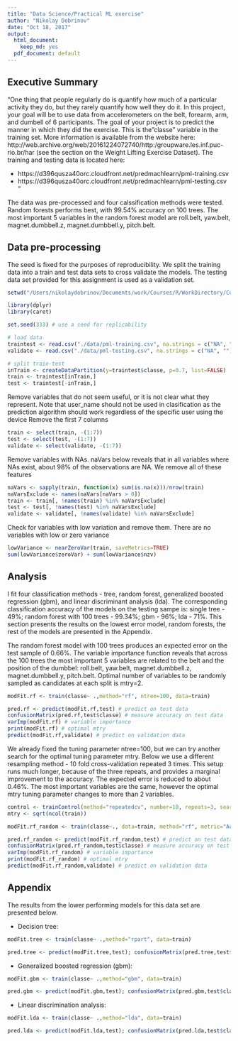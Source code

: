 ```yaml
---
title: "Data Science/Practical ML exercise"
author: "Nikolay Dobrinov"
date: "Oct 18, 2017"
output:
  html_document:
    keep_md: yes
  pdf_document: default
---
```



## Executive Summary
"One thing that people regularly do is quantify how much of a particular activity they do, but they rarely quantify how well they do it. In this project, your goal will be to use data from accelerometers on the belt, forearm, arm, and dumbell of 6 participants. The goal of your project is to predict the manner in which they did the exercise. This is the "classe" variable in the training set. More information is available from the website here: http://web.archive.org/web/20161224072740/http:/groupware.les.inf.puc-rio.br/har (see the section on the Weight Lifting Exercise Dataset). The training and testing data is located here:

- https://d396qusza40orc.cloudfront.net/predmachlearn/pml-training.csv
- https://d396qusza40orc.cloudfront.net/predmachlearn/pml-testing.csv
"

The data was pre-processed and four calssification methods were tested. Random forests performs best, with 99.54% accuracy on 100 trees. The most important 5 variables in the random forest model are roll.belt, yaw.belt, magnet.dumbbell.z, magnet.dumbbell.y, pitch.belt.

## Data pre-processing
The seed is fixed for the purposes of reproducibility. We split the training data 
into a train and test data sets to cross validate the models. The testing data set provided for this assignment 
is used as a validation set. 
```r
setwd("/Users/nikolaydobrinov/Documents/work/Courses/R/WorkDirectory/Course8_week4_coding_assignments")

library(dplyr)
library(caret)

set.seed(333) # use a seed for replicability

# load data
traintest <- read.csv("./data/pml-training.csv", na.strings = c("NA", ""))
validate <- read.csv("./data/pml-testing.csv", na.strings = c("NA", ""))

# split train-test
inTrain <- createDataPartition(y=traintest$classe, p=0.7, list=FALSE)
train <- traintest[inTrain,]
test <- traintest[-inTrain,]
```

Remove variables that do not seem useful, or it is not clear what they represent. 
Note that user_name should not be used in clasification as the prediction algorithm 
should work regardless of the specific user using the device Remove the first 7 columns
```r
train <- select(train, -(1:7))
test <- select(test, -(1:7))
validate <- select(validate, -(1:7))
```
Remove variables with NAs. naVars below reveals that in all variables where NAs exist, 
about 98% of the observations are NA. We remove all of these features
```r
naVars <- sapply(train, function(x) sum(is.na(x)))/nrow(train)
naVarsExclude <- names(naVars[naVars > 0]) 
train <- train[, !names(train) %in% naVarsExclude]
test <- test[, !names(test) %in% naVarsExclude] 
validate <- validate[, !names(validate) %in% naVarsExclude]  
```
Check for variables with low variation and remove them. There are no variables with low or zero variance
```r
lowVariance <- nearZeroVar(train, saveMetrics=TRUE)
sum(lowVariance$zeroVar) + sum(lowVariance$nzv)
```

## Analysis

I fit four classification methods - tree, random forest, generalized boosted 
regression (gbm), and linear discriminant analysis (lda). The corresponding 
classification accuracy of the models on the testing sampe is: single tree - 49%; 
random forest with 100 trees - 99.34%; gbm - 96%; lda - 71%. This section presents the results 
on the lowest error model, random forests, the rest of the models are presented in the Appendix.

The random forest model with 100 trees produces an expected error on the test sample of 0.66%. The variable importance function reveals that across the 100 trees the most important 5 variables are related to the belt and the position of the dumbbel: roll.belt, yaw.belt, magnet.dumbbell.z, magnet.dumbbell.y, pitch.belt. Optimal number of variables to be randomly sampled as candidates at each split is mtry=2.
```r
modFit.rf <- train(classe~ .,method="rf", ntree=100, data=train)
```

```r
pred.rf <- predict(modFit.rf,test) # predict on test data
confusionMatrix(pred.rf,test$classe) # measure accuracy on test data
varImp(modFit.rf) # variable importance
print(modFit.rf) # optimal mtry
predict(modFit.rf,validate) # predict on validation data
```

We already fixed the tuning parameter ntree=100, but we can try another search for the optimal tuning parameter mtry. Below we use a different resampling method - 10 fold cross-validation repeated 3 times. This setup runs much longer, because of the three repeats, and provides a marginal improvement to the accuracy. The expected error is reduced to about 0.46%. The most important variables are the same, however the optimal mtry tuning parameter changes to more than 2 variables. 
```r
control <- trainControl(method="repeatedcv", number=10, repeats=3, search="random")
mtry <- sqrt(ncol(train))
```

```r
modFit.rf_random <- train(classe~., data=train, method="rf", metric="Accuracy", tuneLength=15, trControl=control, ntree=100)
```

```r
pred.rf_random <- predict(modFit.rf_random,test) # predict on test data
confusionMatrix(pred.rf_random,test$classe) # measure accuracy on test data
varImp(modFit.rf_random) # variable importance
print(modFit.rf_random) # optimal mtry
predict(modFit.rf_random,validate) # predict on validation data
```

## Appendix
The results from the lower performing models for this data set are presented below.

- Decision tree:
```r
modFit.tree <- train(classe~ .,method="rpart", data=train)
```
```r
pred.tree <- predict(modFit.tree,test); confusionMatrix(pred.tree,test$classe)
```

- Generalized boosted regression (gbm):
```r
modFit.gbm <- train(classe~ .,method="gbm", data=train)
```
```r
pred.gbm <- predict(modFit.gbm,test); confusionMatrix(pred.gbm,test$classe)
```

- Linear discrimination analysis:
```r
modFit.lda <- train(classe~ .,method="lda", data=train)
```
```r
pred.lda <- predict(modFit.lda,test); confusionMatrix(pred.lda,test$classe)
```

